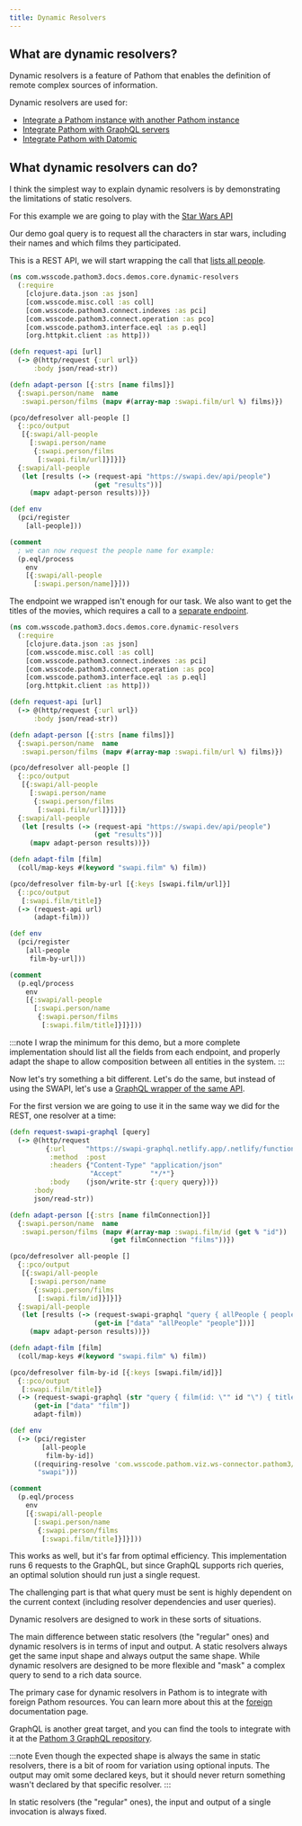 ```yaml
---
title: Dynamic Resolvers
---
```


## What are dynamic resolvers?

Dynamic resolvers is a feature of Pathom that enables the definition of remote complex
sources of information.

Dynamic resolvers are used for:
- [Integrate a Pathom instance with another Pathom instance](foreign.mdx)
- [Integrate Pathom with GraphQL servers](https://github.com/wilkerlucio/pathom3-graphql)
- [Integrate Pathom with Datomic](https://github.com/wilkerlucio/pathom3-datomic)

## What dynamic resolvers can do?

I think the simplest way to explain dynamic resolvers is by demonstrating the limitations
of static resolvers.

For this example we are going to play with the [Star Wars API](https://swapi.dev/)

Our demo goal query is to request all the characters in star wars, including their
names and which films they participated.

This is a REST API, we will start wrapping the call that [lists all people](https://swapi.dev/documentation#people).

```clojure
(ns com.wsscode.pathom3.docs.demos.core.dynamic-resolvers
  (:require
    [clojure.data.json :as json]
    [com.wsscode.misc.coll :as coll]
    [com.wsscode.pathom3.connect.indexes :as pci]
    [com.wsscode.pathom3.connect.operation :as pco]
    [com.wsscode.pathom3.interface.eql :as p.eql]
    [org.httpkit.client :as http]))

(defn request-api [url]
  (-> @(http/request {:url url})
      :body json/read-str))

(defn adapt-person [{:strs [name films]}]
  {:swapi.person/name  name
   :swapi.person/films (mapv #(array-map :swapi.film/url %) films)})

(pco/defresolver all-people []
  {::pco/output
   [{:swapi/all-people
     [:swapi.person/name
      {:swapi.person/films
       [:swapi.film/url]}]}]}
  {:swapi/all-people
   (let [results (-> (request-api "https://swapi.dev/api/people")
                     (get "results"))]
     (mapv adapt-person results))})

(def env
  (pci/register
    [all-people]))

(comment
  ; we can now request the people name for example:
  (p.eql/process
    env
    [{:swapi/all-people
      [:swapi.person/name]}]))
```

The endpoint we wrapped isn't enough for our task. We also want to get the titles of
the movies, which requires a call to a [separate endpoint](https://swapi.dev/documentation#films).

```clojure
(ns com.wsscode.pathom3.docs.demos.core.dynamic-resolvers
  (:require
    [clojure.data.json :as json]
    [com.wsscode.misc.coll :as coll]
    [com.wsscode.pathom3.connect.indexes :as pci]
    [com.wsscode.pathom3.connect.operation :as pco]
    [com.wsscode.pathom3.interface.eql :as p.eql]
    [org.httpkit.client :as http]))

(defn request-api [url]
  (-> @(http/request {:url url})
      :body json/read-str))

(defn adapt-person [{:strs [name films]}]
  {:swapi.person/name  name
   :swapi.person/films (mapv #(array-map :swapi.film/url %) films)})

(pco/defresolver all-people []
  {::pco/output
   [{:swapi/all-people
     [:swapi.person/name
      {:swapi.person/films
       [:swapi.film/url]}]}]}
  {:swapi/all-people
   (let [results (-> (request-api "https://swapi.dev/api/people")
                     (get "results"))]
     (mapv adapt-person results))})

(defn adapt-film [film]
  (coll/map-keys #(keyword "swapi.film" %) film))

(pco/defresolver film-by-url [{:keys [swapi.film/url]}]
  {::pco/output
   [:swapi.film/title]}
  (-> (request-api url)
      (adapt-film)))

(def env
  (pci/register
    [all-people
     film-by-url]))

(comment
  (p.eql/process
    env
    [{:swapi/all-people
      [:swapi.person/name
       {:swapi.person/films
        [:swapi.film/title]}]}]))
```

:::note
I wrap the minimum for this demo, but a more complete implementation should list all
the fields from each endpoint, and properly adapt the shape to allow composition between
all entities in the system.
:::

Now let's try something a bit different. Let's do the same, but instead of using the
SWAPI, let's use a [GraphQL wrapper of the same API](https://swapi-graphql.netlify.app/).

For the first version we are going to use it in the same way we did for the REST, one
resolver at a time:

```clojure
(defn request-swapi-graphql [query]
  (-> @(http/request
         {:url     "https://swapi-graphql.netlify.app/.netlify/functions/index"
          :method  :post
          :headers {"Content-Type" "application/json"
                    "Accept"       "*/*"}
          :body    (json/write-str {:query query})})
      :body
      json/read-str))

(defn adapt-person [{:strs [name filmConnection]}]
  {:swapi.person/name  name
   :swapi.person/films (mapv #(array-map :swapi.film/id (get % "id"))
                         (get filmConnection "films"))})

(pco/defresolver all-people []
  {::pco/output
   [{:swapi/all-people
     [:swapi.person/name
      {:swapi.person/films
       [:swapi.film/id]}]}]}
  {:swapi/all-people
   (let [results (-> (request-swapi-graphql "query { allPeople { people { name filmConnection { films { id } } } } }")
                     (get-in ["data" "allPeople" "people"]))]
     (mapv adapt-person results))})

(defn adapt-film [film]
  (coll/map-keys #(keyword "swapi.film" %) film))

(pco/defresolver film-by-id [{:keys [swapi.film/id]}]
  {::pco/output
   [:swapi.film/title]}
  (-> (request-swapi-graphql (str "query { film(id: \"" id "\") { title } }"))
      (get-in ["data" "film"])
      adapt-film))

(def env
  (-> (pci/register
        [all-people
         film-by-id])
      ((requiring-resolve 'com.wsscode.pathom.viz.ws-connector.pathom3/connect-env)
       "swapi")))

(comment
  (p.eql/process
    env
    [{:swapi/all-people
      [:swapi.person/name
       {:swapi.person/films
        [:swapi.film/title]}]}]))
```

This works as well, but it's far from optimal efficiency. This implementation runs 6
requests to the GraphQL, but since GraphQL supports rich queries, an optimal solution
should run just a single request.

The challenging part is that what query must be sent is highly dependent on the current
context (including resolver dependencies and user queries).

Dynamic resolvers are designed to work in these sorts of situations.

The main difference between static resolvers (the "regular" ones) and dynamic resolvers
is in terms of input and output. A static resolvers always get the same input shape and
always output the same shape. While dynamic resolvers are designed to be more flexible
and "mask" a complex query to send to a rich data source.

The primary case for dynamic resolvers in Pathom is to integrate with foreign Pathom
resources. You can learn more about this at the [foreign](foreign.mdx) documentation
page.

GraphQL is another great target, and you can find the tools to integrate with it
at the [Pathom 3 GraphQL repository](https://github.com/wilkerlucio/pathom3-graphql).

:::note
Even though the expected shape is always the same in static resolvers, there is a bit
of room for variation using optional inputs. The output may omit some declared
keys, but it should never return something wasn't declared by that specific resolver.
:::



In static resolvers (the "regular" ones), the input and output of a single invocation
is always fixed.
